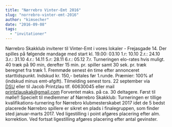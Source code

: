 ```yaml
---
title: "Nørrebro Vinter-Emt 2016"
slug: "norrebro-vinter-emt-2016"
author: "kimsecher"
date: "2016-09-08"
tags: 
  - "invitationer"
---
```


Nørrebro Skakklub inviterer til Vinter-Emt i vores lokaler - Frejasgade 14. Der spilles på følgende mandage med start kl. 19.00: 03.10 1.r: 10.10 2.r.: 24.10 3.r.: 31.10 4.r.: 14.11 5.r: 28.11 6.r.: 05.12 7.r. Turneringen elo-rates hvis muligt. 40 træk på 90 min, derefter 15 min. pr. spiller samt 30 sek. pr. træk beregnet fra træk 1. Fremmøde senest én time efter annonceret starttidspunkt. Indskud kr. 150,- betales før 1.runde. Præmier: 100% af (indskud minus emt-afgift). Tilmelding senest tors. 22 september via [DSU](https://turnering.skak.dk/TournamentActive/Details?tourId=23771) eller til Jacob Printzlau tlf. 60630045 eller mail printzlauskak@gmail.com Forventet maks. på ca. 30 deltagere. Først til mølle!! Specielt til medlemmer af Nørrebro Skakklub: Turneringen er tillige kvalifikations-turnering for Nørrebro klubmesterskabet 2017 idet de 5 bedst placerede Nørrebro spillere er sikret en plads i finalegruppen, som finder sted januar-marts 2017. Ved ligestilling i point afgøres placering efter alm. korrektion. Ved fortsat ligestilling afgøres placering efter antal gevinster.
